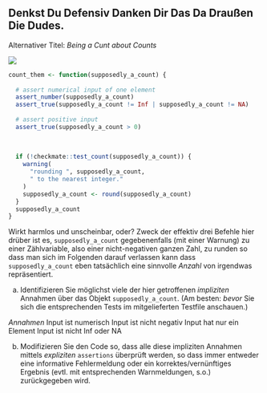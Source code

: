 ## Denkst Du Defensiv Danken Dir Das Da Draußen Die Dudes.

Alternativer Titel: *Being a Cunt about Counts*

![](https://tenor.com/view/inauguration-cnn2017-donald-trump-kiss-muah-gif-7576937)


```r
count_them <- function(supposedly_a_count) {
  
  # assert numerical input of one element
  assert_number(supposedly_a_count)
  assert_true(supposedly_a_count != Inf | supposedly_a_count != NA)
  
  # assert positive input
  assert_true(supposedly_a_count > 0)
  
  
  
  if (!checkmate::test_count(supposedly_a_count)) {
    warning(
      "rounding ", supposedly_a_count,
      " to the nearest integer."
    )
    supposedly_a_count <- round(supposedly_a_count)
  }
  supposedly_a_count
}
```
Wirkt harmlos und unscheinbar, oder? Zweck der effektiv drei Befehle hier drüber ist es, `supposedly_a_count` gegebenenfalls (mit einer Warnung) zu 
einer Zählvariable, also einer nicht-negativen ganzen Zahl, zu runden
so dass man sich im Folgenden darauf verlassen kann dass `supposedly_a_count` eben tatsächlich
eine sinnvolle *Anzahl*  von irgendwas repräsentiert. 

a) Identifizieren Sie möglichst viele der hier getroffenen *impliziten* Annahmen über das Objekt `supposedly_a_count`. (Am besten: *bevor* Sie sich die entsprechenden Tests im mitgelieferten Testfile anschauen.)

*Annahmen*
Input ist numerisch
Input ist nicht negativ
Input hat nur ein Element
Input ist nicht Inf oder NA

b) Modifizieren Sie den Code so, dass alle diese impliziten Annahmen mittels *expliziten* `assertions` überprüft werden, so dass immer entweder eine informative Fehlermeldung oder ein korrektes/vernünftiges Ergebnis (evtl. mit entsprechenden Warnmeldungen, s.o.) zurückgegeben wird.
